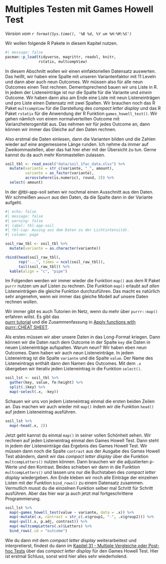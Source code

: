 # Multiples Testen mit Games Howell Test {#sec-mult-map-ght}

*Version vom `r format(Sys.time(), '%B %d, %Y um %H:%M:%S')`*

Wir wollen folgende R Pakete in diesem Kapitel nutzen.

```r
#| message: false
pacman::p_load(tidyverse, magrittr, readxl, knitr,
               rstatix, multcompView)
```

In diesem Abschnitt wollen wir einen einfaktoriellen Datensatz auswerten. Das heißt, wir haben eine Spalte mit unseren Variantenfaktor mit 11 Leveln und dann aber auch neun Outcomes. Wir müssen also für alle neun Outcomes einen Test rechnen. Dementsprechend bauen wir uns Liste in R. In jedem der Listeneinträge ist nur die Spalte für die Variante und *einem* Outcome. Wir haben dann also am Ende eine Liste mit neun Listeneinträgen und pro Liste einen Datensatz mit zwei Spalten. Wir brauchen noch das R Paket `multcompView` für die Darstellung des *compact letter display* und das R Paket `rstatix` für die Anwendung der R Funktion `games_howell_test()`. Wir gehen nämlich von einem normalverteilten Outcome mit Varianzheterogenität aus. Das nehmen wir für jedes Outcome an, dann können wir immer das Gleiche auf den Daten rechnen.

Also erstmal die Daten einlesen, dann die Varianten bilden und die Zahlen wieder auf eine angemessene Länge runden. Ich nehme da immer auf Zweikommastellen, aber das hat hier eher mit der Übersicht zu tun. Gerne kannst du da auch mehr Kommastellen zulassen.

```r
soil_tbl <- read_excel("data/soil_1fac_data.xlsx") %>% 
  mutate(variante = str_c(variante, "_", amount),
         variante = as_factor(variante),
         across(where(is.numeric), round, 2)) %>% 
  select(-amount)
```

In der @tbl-app-soil sehen wir nochmal einen Ausschnitt aus den Daten. Wir schmeißen `amount` aus den Daten, da die Spalte dann in der Variante aufgeht.

```r
#| echo: false
#| message: false
#| warning: false
#| label: tbl-app-soil
#| tbl-cap: Auszug aus dem Daten zu der Lichtintensität.
#| column: page

soil_raw_tbl <- soil_tbl %>% 
  mutate(variante = as.character(variante))

rbind(head(soil_raw_tbl),
      rep("...", times = ncol(soil_raw_tbl)),
      tail(soil_raw_tbl)) %>% 
  kable(align = "c", "pipe")
```

Im Folgenden werden wir immer wieder die Funktion `map()` aus dem R Paket `purrr` nutzen um auf Listen zu rechnen. Die Funktion `map()` erlaubt auf *allen* Listeneinträgen die gleiche Funktion durchzuführen. Das macht es natürlich sehr angenehm, wenn wir immer das gleiche Modell auf unsere Daten rechnen wollen.

::: column-margin
Wir immer gibt es auch Tutorien im Netz, wenn du mehr über `purrr::map()` erfahren willst. Es gibt das\
[purrr tutorial](https://jennybc.github.io/purrr-tutorial/index.html) und die Zusammenfassung in [Apply functions with purrr::CHEAT SHEET](https://evoldyn.gitlab.io/evomics-2018/ref-sheets/R_purrr.pdf).
:::

Als erstes müssen wir aber unsere Daten in das Long-Format kriegen. Dann können wir die Daten nach dem Outcome in der Spalte `key` die Daten in neuen Listeneinträge aufspalten. Warum neun? Wir haben eben neun Outcomes. Dann haben wir auch neun Listeneinträge. In jedem Listeneintrag ist die Spalte `variante` und die Spalte `value`. Der Name des Listeneintrags enthält dann den Namen des Outcomes. Mit dem `.x` übergeben wir iterativ jeden Listeneintrag in die Funktion `select()`.

```r
soil_lst <- soil_tbl %>%
  gather(key, value, fe:height) %>%
  split(.$key) %>%
  map(~select(.x, -key))
```

Schauen wir uns von jedem Listeneintrag einmal die ersten beiden Zeilen an. Das machen wir auch wieder mit `map()` indem wir die Funktion `head()` auf jedem Listeneintrag ausführen.

```r
soil_lst %>% 
  map(~head(.x, 2))
```

Jetzt geht kannst du einmal `map()` in seiner vollen Schönheit sehen. Wir rechnen auf jeden Listeneintrag einmal den Games Howell Test. Dann steht in jedem der Listeneinträge das Ergebnis des Games Howell Test. Wir müssen dann noch die Spalte `contrast` aus der Ausgabe des Games Howell Test abändern, damit wir das *compact letter display* über die Funktion `multcompLetters()` nutzen können. Dann brauchen wir die adjustierten p-Werte und den Kontrast. Beides schieben wir dann in die Funktion `multcompLetters()` und lassen uns nur die Buchstaben des *compact letter display* wiedergeben. Am Ende kleben wir noch alle Einträge der einzelnen Listen mit der Funktion `bind_rows()` zu einem Datensatz zusammen. Vermutlich musst du die einzelnen Funktion selber mal Schritt für Schritt ausführen. Aber das hier war ja auch jetzt mal fortgeschrittene Programmierung.

```r
soil_lst %>% 
  map(~games_howell_test(value ~ variante, data = .x)) %>% 
  map(~mutate(.x, contrast = str_c(.x$group1, "-", .x$group2))) %>% 
  map(~pull(.x, p.adj, contrast)) %>% 
  map(~multcompLetters(.x)$Letters) %>% 
  bind_rows(.id = "outcome") 
```

Wie du dann mit dem *compact letter display* weiterarbeitest und interpretierst, findest du dann im [Kapitel 31 - Multiple Vergleiche oder Post-hoc Tests](https://jkruppa.github.io/stat-tests-posthoc.html) über das *compact letter display* für den Games Howell Test. Hier ist erstmal Schluss, sonst wird hier alles sehr wiederholend.

